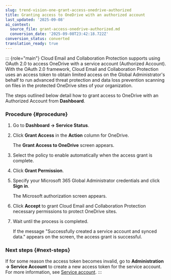 ```yaml
---
slug: trend-vision-one-grant-access-onedrive-authorized
title: Granting access to OneDrive with an authorized account
last_updated: '2025-09-08'
ai_context:
  source_file: grant-access-onedrive-authorized.md
  conversion_date: '2025-09-08T23:42:18.722Z'
conversion_status: converted
translation_ready: true
---
```


::: {role="main"}
Cloud Email and Collaboration Protection supports using OAuth 2.0 to access OneDrive with a service account (Authorized Account). With the OAuth 2.0 framework, Cloud Email and Collaboration Protection uses an access token to obtain limited access on the Global Administrator's behalf to run advanced threat protection and data loss prevention scanning on files in the protected OneDrive sites of your organization.

The steps outlined below detail how to grant access to OneDrive with an Authorized Account from **Dashboard**.

### Procedure {#procedure}

1.  Go to **Dashboard → Service Status**.

2.  Click **Grant Access** in the **Action** column for OneDrive.

    The **Grant Access to OneDrive** screen appears.

3.  Select the policy to enable automatically when the access grant is complete.

4.  Click **Grant Permission**.

5.  Specify your Microsoft 365 Global Administrator credentials and click **Sign in**.

    The Microsoft authorization screen appears.

6.  Click **Accept** to grant Cloud Email and Collaboration Protection necessary permissions to protect OneDrive sites.

7.  Wait until the process is completed.

    If the message "Successfully created a service account and synced data." appears on the screen, the access grant is successful.

### Next steps {#next-steps}

If for some reason the access token becomes invalid, go to **Administration → Service Account** to create a new access token for the service account. For more information, see [Service account](service-account-cloud-apps.mdx).
:::
